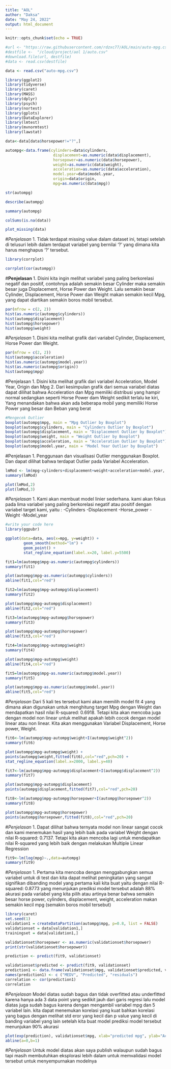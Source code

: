 ---
title: "AOL"
author: "Daksa"
date: "May 24, 2022"
output: html_document
---

```{r setup, include=FALSE}
knitr::opts_chunk$set(echo = TRUE)
```

```{r}
#url <- "https://raw.githubusercontent.com/rdzxc77/AOL/main/auto-mpg.csv"
#destfile <-  "/cloud/project/aol 1/auto.csv"
#download.file(url, destfile)
#data <- read.csv(destfile)

data <- read.csv("auto-mpg.csv")
```

```{r}
library(ggplot2)
library(tidyverse)
library(caret)
library(MASS)
library(dplyr)
library(psych)
library(nortest)
library(gplots)
library(DataExplorer)
library(lmtest)
library(mvnormtest)
library(lawstat)
```

```{r}
data<-data[data$horsepower!="?",]

autompg<-data.frame(cylinders=data$cylinders,
                     displacement=as.numeric(data$displacement),
                     horsepower=as.numeric(data$horsepower),
                     weight=as.numeric(data$weight),
                     acceleration=as.numeric(data$acceleration),
                     model.year=data$model.year,
                     origin=data$origin,
                     mpg=as.numeric(data$mpg))
```

```{r}
str(autompg)
```
```{r}
describe(autompg)
```
```{r}
summary(autompg)
```


```{r}
colSums(is.na(data))

plot_missing(data)
```
#_Penjelasan_
1. Tidak terdapat missing value dalam dataset ini, tetapi setelah di telusuri lebih dalam terdapat variabel yang bernilai '?' yang dimana kita harus menghapus '?' tersebut.

```{r}
library(corrplot)

corrplot(cor(autompg))
```

\#**Penjelasan** 
1. Disini kita ingin melihat variabel yang paling berkorelasi negatif dan positif, contohnya adalah semakin besar Cylinder maka semakin besar juga Displacement, Horse Power dan Weight. Lalu semakin besar Cylinder, Displacement, Horse Power dan Weight makan semakin kecil Mpg, yang dapat diartikan semakin boros mobil tersebut.  

```{r}
par(mfrow = c(2, 2))
hist(as.numeric(autompg$cylinders))
hist(autompg$displacement)
hist(autompg$horsepower)
hist(autompg$weight)
```

#_Penjelasan_
1. Disini kita melihat grafik dari variabel Cylinder, Displacement, Horse Power dan Weight.

```{r}
par(mfrow = c(2, 2))
hist(autompg$acceleration)
hist(as.numeric(autompg$model.year))
hist(as.numeric(autompg$origin))
hist(autompg$mpg)
```
#Penjelasan
1. Disini kita melihat grafik dari variabel Acceleration, Model Year, Origin dan Mpg
2. Dari kesimpulan grafik dari semua variabel diatas dapat dilihat bahwa Acceleration dan Mpg memiliki distribusi yang hampir normal sedangkan seperti Horse Power dam Weight sedikit terlalu ke kiri, Yang menandakan bahwa akan ada beberapa mobil yang memiliki Horse Power yang besar dan Beban yang berat



```{r}
#Mengecek Outlier
boxplot(autompg$mpg, main = "Mpg Outlier by Boxplot")
boxplot(autompg$cylinders, main = "Cylinders Outlier by Boxplot")
boxplot(autompg$displacement, main = "Displacement Outlier by Boxplot")
boxplot(autompg$weight, main = "Weight Outlier by Boxplot")
boxplot(autompg$acceleration, main = "Acceleration Outlier by Boxplot")
boxplot(autompg$model.year, main = "Model Year Outlier by Boxplot")
```
#Penjelasan 
1. Penggunaan dan visualisasi Outlier menggunakan Boxplot. Dan dapat dilihat bahwa terdapat Outlier pada Variabel Acceleration.

```{r}
lmMod <- lm(mpg~cylinders+displacement+weight+acceleration+model.year, data=autompg) 
summary(lmMod)

plot(lmMod,2)
plot(lmMod,3)
```

#_Penjelasan_
1. Kami akan membuat model linier sederhana. kami akan fokus pada lima variabel yang paling berkorelasi negatif atau positif dengan variabel target kami, yaitu : 
-Cylinders
-Displacement
-Horse_power
-Weight
-Model_year

```{r}
#write your code here
library(ggpubr)

ggplot(data=data, aes(x=mpg, y=weight)) +
        geom_smooth(method="lm") +
        geom_point() +
        stat_regline_equation(label.x=20, label.y=5500)
```

```{r}
fit1=lm(autompg$mpg~as.numeric(autompg$cylinders))
summary(fit1)

plot(autompg$mpg~as.numeric(autompg$cylinders))
abline(fit1,col="red") 
```
```{r}
fit2=lm(autompg$mpg~autompg$displacement)
summary(fit2)

plot(autompg$mpg~autompg$displacement)
abline(fit2,col="red") 
```
```{r}
fit3=lm(autompg$mpg~autompg$horsepower)
summary(fit3)

plot(autompg$mpg~autompg$horsepower)
abline(fit3,col="red") 
```
```{r}
fit4=lm(autompg$mpg~autompg$weight)
summary(fit4)

plot(autompg$mpg~autompg$weight)
abline(fit4,col="red") 
```
```{r}
fit5=lm(autompg$mpg~as.numeric(autompg$model.year))
summary(fit5)

plot(autompg$mpg~as.numeric(autompg$model.year))
abline(fit5,col="red")
```
#_Penjelasan_
Dari 5 kali tes tersebut kami akan memilih model fit 4 yang dimana akan digunakan untuk menghitung target Mpg dengan Weight dan mendapatkan hasil nilai R-squared:  0.6918. Tetapi kita akan mencoba juga dengan model non linear untuk melihat apakah lebih cocok dengan model linear atau non linear. Kita akan menggunakan Variabel Displacement, Horse power, Weight.

```{r}
fit6<-lm(autompg$mpg~autompg$weight+I(autompg$weight^2))
summary(fit6)

plot(autompg$mpg~autompg$weight) + 
points(autompg$weight,fitted(fit6),col="red",pch=20) +
stat_regline_equation(label.x=2000, label.y=40)
```
```{r}
fit7<-lm(autompg$mpg~autompg$displacement+I(autompg$displacement^2))
summary(fit7)

plot(autompg$mpg~autompg$displacement)
points(autompg$displacement,fitted(fit7),col="red",pch=20)
```
```{r}
fit8<-lm(autompg$mpg~autompg$horsepower+I(autompg$horsepower^2))
summary(fit8)

plot(autompg$mpg~autompg$horsepower)
points(autompg$horsepower,fitted(fit8),col="red",pch=20)
```
#_Penjelasan_
1. Dapat dilihat bahwa ternyata model non linear sangat cocok dan kami menemukan hasil yang lebih baik pada variabel Weight dengan nilai R-squared:  0.7137. Tetapi kita akan mencoba lagi untuk mendapatkan nilai R-squared yang lebih baik dengan melakukan Multiple Linear Regression 

```{r}
fit9<-lm(log(mpg)~.,data=autompg)
summary(fit9)
```
#_Penjelasan_
1. Pertama kita mencoba dengan menggabungkan semua variabel untuk di test dan kita dapat melihat peningkatan yang sangat signifikan dibanding model yang pertama kali kita buat yaitu dengan nilai R-squared:  0.8773
yang menunjukan prediksi model tersebut adalah 88% akurasi pada variabel yang kita pilih atau artinya benar bahwa semakin besar horse power, cylinders, displacement, weight, acceleration makan semakin kecil mpg (semakin boros mobil tersebut)


```{r}
library(caret)
set.seed(1)
validation1 = createDataPartition(autompg$mpg, p=0.8, list = FALSE)
validationset = data[validation1,]
trainingset = data[validation1,]

validationset$horsepower <- as.numeric(validationset$horsepower)
print(str(validationset$horsepower))
```

```{r}
prediction <- predict(fit9, validationset)
```


```{r}
validationset$predicted <- predict(fit9, validationset)
prediction1 <- data.frame(validationset$mpg, validationset$predicted, validationset$mpg - validationset$predicted)
names(prediction1) <- c ("MEDV", "Predicted", "residuals")
correlation <- cor(prediction1)
correlation
```
#_Penjelasan_
Model diatas sudah bagus dan tidak overfitted atau underfitted karena hanya ada 3 data point yang sedikit jauh dari garis regresi 
lalu model diatas juga sudah bagus karena dengan mengambil variabel mpg dan 5 variabel lain. kita dapat menemukan korelasi yang kuat bahkan korelasi yang bagus dengan melihat std eror yang kecil dan p value yang kecil di banding variabel yang lain
setelah kita buat model prediksi model tersebut menunjukan 90% akurasi 

```{r}
plot(exp(prediction), validationset$mpg, xlab="predicted mpg", ylab="Actual mpg", col="blue")
abline(a=0,b=1)
```
#_Penjelasan_
Untuk model diatas akan saya publish walaupun sudah bagus tapi masih membutuhkan eksplorasi lebih dalam untuk memvalidasi model tersebut untuk menyempurnakan modelnya







